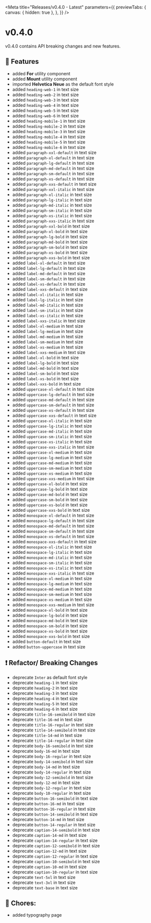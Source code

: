 
<Meta
  title="Releases/v0.4.0 - Latest"
  parameters={{
    previewTabs: {
      canvas: { hidden: true },
    },
  }}
/>

# v0.4.0

v0.4.0 contains API breaking changes and new features.

## 🚀 Features

- added **For** utility component
- added **Mount** utility component
- imported **Helvetica Neue** as the default font style
- added `heading-web-1` in text size
- added `heading-web-2` in text size
- added `heading-web-3` in text size
- added `heading-web-4` in text size
- added `heading-web-5` in text size
- added `heading-web-6` in text size
- added `heading-mobile-1` in text size
- added `heading-mobile-2` in text size
- added `heading-mobile-3` in text size
- added `heading-mobile-4` in text size
- added `heading-mobile-5` in text size
- added `heading-mobile-6` in text size
- added `paragraph-xxl-default` in text size
- added `paragraph-xl-default` in text size
- added `paragraph-lg-default` in text size
- added `paragraph-md-default` in text size
- added `paragraph-sm-default` in text size
- added `paragraph-xs-default` in text size
- added `paragraph-xxs-default` in text size
- added `paragraph-xxl-italic` in text size
- added `paragraph-xl-italic` in text size
- added `paragraph-lg-italic` in text size
- added `paragraph-md-italic` in text size
- added `paragraph-sm-italic` in text size
- added `paragraph-xs-italic` in text size
- added `paragraph-xxs-italic` in text size
- added `paragraph-xxl-bold` in text size
- added `paragraph-xl-bold` in text size
- added `paragraph-lg-bold` in text size
- added `paragraph-md-bold` in text size
- added `paragraph-sm-bold` in text size
- added `paragraph-xs-bold` in text size
- added `paragraph-xxs-bold` in text size
- added `label-xl-default` in text size
- added `label-lg-default` in text size
- added `label-md-default` in text size
- added `label-sm-default` in text size
- added `label-xs-default` in text size
- added `label-xxs-default` in text size
- added `label-xl-italic` in text size
- added `label-lg-italic` in text size
- added `label-md-italic` in text size
- added `label-sm-italic` in text size
- added `label-xs-italic` in text size
- added `label-xxs-italic` in text size
- added `label-xl-medium` in text size
- added `label-lg-medium` in text size
- added `label-md-medium` in text size
- added `label-sm-medium` in text size
- added `label-xs-medium` in text size
- added `label-xxs-medium` in text size
- added `label-xl-bold` in text size
- added `label-lg-bold` in text size
- added `label-md-bold` in text size
- added `label-sm-bold` in text size
- added `label-xs-bold` in text size
- added `label-xxs-bold` in text size
- added `uppercase-xl-default` in text size
- added `uppercase-lg-default` in text size
- added `uppercase-md-default` in text size
- added `uppercase-sm-default` in text size
- added `uppercase-xs-default` in text size
- added `uppercase-xxs-default` in text size
- added `uppercase-xl-italic` in text size
- added `uppercase-lg-italic` in text size
- added `uppercase-md-italic` in text size
- added `uppercase-sm-italic` in text size
- added `uppercase-xs-italic` in text size
- added `uppercase-xxs-italic` in text size
- added `uppercase-xl-medium` in text size
- added `uppercase-lg-medium` in text size
- added `uppercase-md-medium` in text size
- added `uppercase-sm-medium` in text size
- added `uppercase-xs-medium` in text size
- added `uppercase-xxs-medium` in text size
- added `uppercase-xl-bold` in text size
- added `uppercase-lg-bold` in text size
- added `uppercase-md-bold` in text size
- added `uppercase-sm-bold` in text size
- added `uppercase-xs-bold` in text size
- added `uppercase-xxs-bold` in text size
- added `monospace-xl-default` in text size
- added `monospace-lg-default` in text size
- added `monospace-md-default` in text size
- added `monospace-sm-default` in text size
- added `monospace-xs-default` in text size
- added `monospace-xxs-default` in text size
- added `monospace-xl-italic` in text size
- added `monospace-lg-italic` in text size
- added `monospace-md-italic` in text size
- added `monospace-sm-italic` in text size
- added `monospace-xs-italic` in text size
- added `monospace-xxs-italic` in text size
- added `monospace-xl-medium` in text size
- added `monospace-lg-medium` in text size
- added `monospace-md-medium` in text size
- added `monospace-sm-medium` in text size
- added `monospace-xs-medium` in text size
- added `monospace-xxs-medium` in text size
- added `monospace-xl-bold` in text size
- added `monospace-lg-bold` in text size
- added `monospace-md-bold` in text size
- added `monospace-sm-bold` in text size
- added `monospace-xs-bold` in text size
- added `monospace-xxs-bold` in text size
- added `button-default` in text size
- added `button-uppercase` in text size

## ❗ Refactor/ Breaking Changes

- deprecate `Inter` as default font style
- deprecate `heading-1` in text size
- deprecate `heading-2` in text size
- deprecate `heading-3` in text size
- deprecate `heading-4` in text size
- deprecate `heading-5` in text size
- deprecate `heading-6` in text size
- deprecate `title-16-semibold` in text size
- deprecate `title-16-md` in text size
- deprecate `title-16-regular` in text size
- deprecate `title-14-semibold` in text size
- deprecate `title-14-md` in text size
- deprecate `title-14-regular` in text size
- deprecate `body-16-semibold` in text size
- deprecate `body-16-md` in text size
- deprecate `body-16-regular` in text size
- deprecate `body-14-semibold` in text size
- deprecate `body-14-md` in text size
- deprecate `body-14-regular` in text size
- deprecate `body-12-semibold` in text size
- deprecate `body-12-md` in text size
- deprecate `body-12-regular` in text size
- deprecate `body-10-regular` in text size
- deprecate `button-16-semibold` in text size
- deprecate `button-16-md` in text size
- deprecate `button-16-regular` in text size
- deprecate `button-14-semibold` in text size
- deprecate `button-14-md` in text size
- deprecate `button-14-regular` in text size
- deprecate `caption-14-semibold` in text size
- deprecate `caption-14-md` in text size
- deprecate `caption-14-regular` in text size
- deprecate `caption-12-semibold` in text size
- deprecate `caption-12-md` in text size
- deprecate `caption-12-regular` in text size
- deprecate `caption-10-semibold` in text size
- deprecate `caption-10-md` in text size
- deprecate `caption-10-regular` in text size
- deprecate `text-5xl` in text size
- deprecate `text-3xl` in text size
- deprecate `text-base` in text size

## 🧹 Chores:

- added typography page
